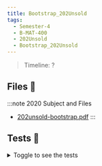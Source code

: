```yaml
---
title: Bootstrap_202Unsold
tags:
  - Semester-4
  - B-MAT-400
  - 202Unsold
  - Bootstrap_202Unsold
---
```

> Timeline: ?


## Files 📂

:::note 2020 Subject and Files
- [202unsold-bootstrap.pdf](https://github.com/Studio-17/Epitech-Subjects/raw/main/Semester-4/B-MAT-400/202Unsold/Bootstrap_202Unsold/202unsold-bootstrap.pdf)
:::

## Tests 🤖
<details>
  <summary>Toggle to see the tests</summary>
  <div>
Yo
  </div>
</details>

